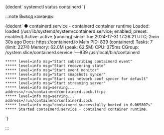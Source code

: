 
<CodeBlock language="bash">
  {dedent`
    systemctl status containerd
  `}
</CodeBlock>

:::note Вывод команды

<CodeBlock language="bash">
  {dedent`
    ● containerd.service - containerd container runtime
          Loaded: loaded (/usr/lib/systemd/system/containerd.service; enabled; preset: enabled)
          Active: active (running) since Tue 2024-12-31 17:26:21 UTC; 2min 30s ago
            Docs: https://containerd.io
        Main PID: 839 (containerd)
          Tasks: 7 (limit: 2274)
          Memory: 62.0M (peak: 62.5M)
            CPU: 375ms
          CGroup: /system.slice/containerd.service
                  └─839 /usr/local/bin/containerd

    ***** level=info msg="Start subscribing containerd event"
    ***** level=info msg="Start recovering state"
    ***** level=info msg="Start event monitor"
    ***** level=info msg="Start snapshots syncer"
    ***** level=info msg="Start cni network conf syncer for default"
    ***** level=info msg="Start streaming server"
    ***** level=info msg=serving... address=/run/containerd/containerd.sock.ttrpc
    ***** level=info msg=serving... address=/run/containerd/containerd.sock
    ***** level=info msg="containerd successfully booted in 0.065807s"
    ***** Started containerd.service - containerd container runtime.

`}

</CodeBlock>
:::
